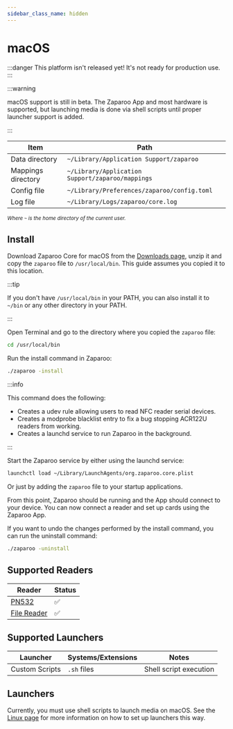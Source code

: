 ```yaml
---
sidebar_class_name: hidden
---
```


# macOS

:::danger
This platform isn't released yet! It's not ready for production use.
:::

:::warning

macOS support is still in beta. The Zaparoo App and most hardware is supported, but launching media is done via shell scripts until proper launcher support is added.

:::

| Item               | Path                                             |
| ------------------ | ------------------------------------------------ |
| Data directory     | `~/Library/Application Support/zaparoo`          |
| Mappings directory | `~/Library/Application Support/zaparoo/mappings` |
| Config file        | `~/Library/Preferences/zaparoo/config.toml`      |
| Log file           | `~/Library/Logs/zaparoo/core.log`                |

<small>_Where `~` is the home directory of the current user._</small>

## Install

Download Zaparoo Core for macOS from the [Downloads page](/downloads/), unzip it and copy
the `zaparoo` file to `/usr/local/bin`. This guide assumes you copied it to this location.

:::tip

If you don't have `/usr/local/bin` in your PATH, you can also install it to `~/bin` or any other directory in your PATH.

:::

Open Terminal and go to the directory where you copied the `zaparoo` file:

```bash
cd /usr/local/bin
```

Run the install command in Zaparoo:

```bash
./zaparoo -install
```

:::info

This command does the following:

- Creates a udev rule allowing users to read NFC reader serial devices.
- Creates a modprobe blacklist entry to fix a bug stopping ACR122U readers from working.
- Creates a launchd service to run Zaparoo in the background.

:::

Start the Zaparoo service by either using the launchd service:

```bash
launchctl load ~/Library/LaunchAgents/org.zaparoo.core.plist
```

Or just by adding the `zaparoo` file to your startup applications.

From this point, Zaparoo should be running and the App should connect to your device. You can now connect a reader and set up cards using the Zaparoo App.

If you want to undo the changes performed by the install command, you can run the uninstall command:

```bash
./zaparoo -uninstall
```

## Supported Readers

| Reader                                          | Status |
|-------------------------------------------------|--------|
| [PN532](/docs/core/drivers#pn532)               | ✅      |
| [File Reader](/docs/core/drivers#file)          | ✅      |

## Supported Launchers

| Launcher | Systems/Extensions | Notes |
|----------|-------------------|-------|
| Custom Scripts | `.sh` files | Shell script execution |

## Launchers

Currently, you must use shell scripts to launch media on macOS. See the [Linux page](./linux.mdx#launchers) for more information on how to set up launchers this way.
